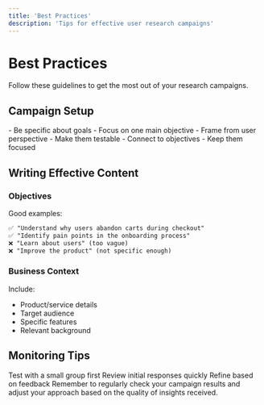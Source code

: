 ```yaml
---
title: 'Best Practices'
description: 'Tips for effective user research campaigns'
---
```


# Best Practices

Follow these guidelines to get the most out of your research campaigns.

## Campaign Setup

<CardGroup cols={2}>
  <Card title="Clear Objectives" icon="bullseye">
    - Be specific about goals
    - Focus on one main objective
    - Frame from user perspective
  </Card>
  <Card title="Strong Hypotheses" icon="flask">
    - Make them testable
    - Connect to objectives
    - Keep them focused
  </Card>
</CardGroup>

## Writing Effective Content

### Objectives
Good examples:
```markdown
✅ "Understand why users abandon carts during checkout"
✅ "Identify pain points in the onboarding process"
❌ "Learn about users" (too vague)
❌ "Improve the product" (not specific enough)
```

### Business Context
Include:
- Product/service details
- Target audience
- Specific features
- Relevant background

## Monitoring Tips

<Steps>
  <Step title="Start Small">
    Test with a small group first
  </Step>
  
  <Step title="Monitor Early">
    Review initial responses quickly
  </Step>
  
  <Step title="Iterate">
    Refine based on feedback
  </Step>
</Steps>

<Note>
Remember to regularly check your campaign results and adjust your approach based on the quality of insights received.
</Note> 